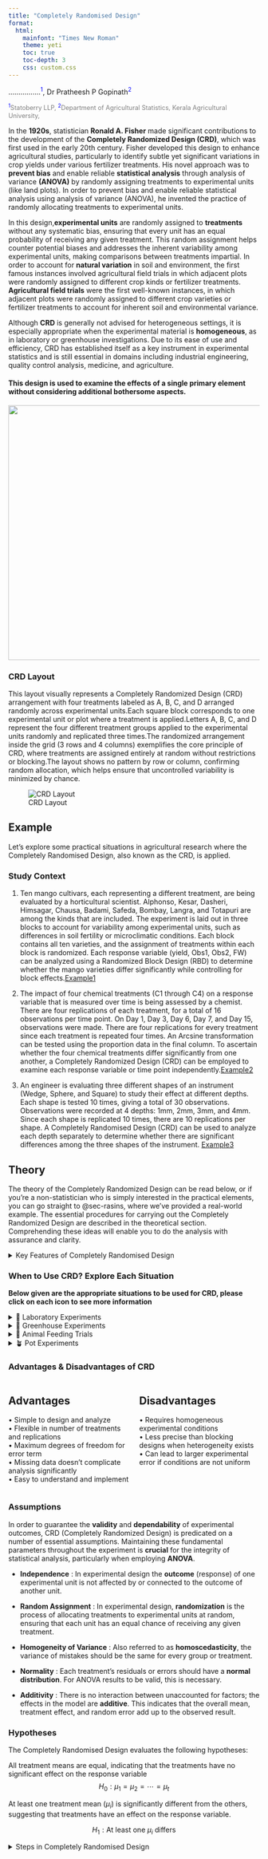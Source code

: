 ```yaml
---
title: "Completely Randomised Design"
format:
  html:
    mainfont: "Times New Roman"
    theme: yeti
    toc: true
    toc-depth: 3
    css: custom.css
---
```


```{=html}
<style>
 sup {
   color: blue;
   font-size: 0.8em;  /* smaller superscript */
 }
 .affiliations {
   color: grey;
   font-size: 0.9em;  /* one size smaller than normal */
   margin-top: 0.2em;
 }
</style>
```
................<sup>1</sup>, Dr Pratheesh P Gopinath<sup>2</sup>

::: affiliations
<sup>1</sup>Statoberry LLP, <sup>2</sup>Department of Agricultural Statistics, Kerala Agricultural University,
:::

<!-- In the **1920s**, statistician **Ronald A. Fisher** made significant contributions to the development of the **Completely Randomized Design (CRD)**, which was first used in the early 20th century. Fisher developed this design to enhance agricultural studies, particularly to identify subtle yet significant variations in crop yields under various fertilizer treatments. His novel approach was to **preventing bias** and enabling reliable **statistical analysis** through analysis of variance **(ANOVA)** was to randomly assign treatments to experimental units (like land plots). In order to prevent bias and enable reliable statistical analysis using analysis of variance (ANOVA), he invented the practice of randomly allocating treatments to experimental units (such as land plots). -->

In the **1920s**, statistician [<strong>Ronald A. Fisher</strong>]{data-bs-toggle="popover" data-bs-trigger="hover" data-bs-html="true" data-bs-placement="right" data-bs-content="<img src='fisher.jpg' width='200' alt='Ronald A. Fisher' style='border-radius:8px; box-shadow:0 0 10px rgba(0,0,0,0.3);'>"} made significant contributions to the development of the **Completely Randomized Design (CRD)**, which was first used in the early 20th century. Fisher developed this design to enhance agricultural studies, particularly to identify subtle yet significant variations in crop yields under various fertilizer treatments. His novel approach was to **prevent bias** and enable reliable **statistical analysis** through analysis of variance **(ANOVA)** by randomly assigning treatments to experimental units (like land plots). In order to prevent bias and enable reliable statistical analysis using analysis of variance (ANOVA), he invented the practice of randomly allocating treatments to experimental units.

In this design,**experimental units** are randomly assigned to **treatments** without any systematic bias, ensuring that every unit has an equal probability of receiving any given treatment. This random assignment helps counter potential biases and addresses the inherent variability among experimental units, making comparisons between treatments impartial. In order to account for **natural variation** in soil and environment, the first famous instances involved agricultural field trials in which adjacent plots were randomly assigned to different crop kinds or fertilizer treatments. **Agricultural field trials** were the first well-known instances, in which adjacent plots were randomly assigned to different crop varieties or fertilizer treatments to account for inherent soil and environmental variance.

Although **CRD** is generally not advised for heterogeneous settings, it is especially appropriate when the experimental material is **homogeneous**, as in laboratory or greenhouse investigations. Due to its ease of use and efficiency, CRD has established itself as a key instrument in experimental statistics and is still essential in domains including industrial engineering, quality control analysis, medicine, and agriculture.

::: callout-tip
#### This design is used to examine the effects of a single primary element without considering additional bothersome aspects.
:::

![](onewayANOVA.png){fig-align="center" width="511"}

### CRD Layout

This layout visually represents a Completely Randomized Design (CRD) arrangement with four treatments labeled as A, B, C, and D arranged randomly across experimental units.Each square block corresponds to one experimental unit or plot where a treatment is applied.Letters A, B, C, and D represent the four different treatment groups applied to the experimental units randomly and replicated three times.The randomized arrangement inside the grid (3 rows and 4 columns) exemplifies the core principle of CRD, where treatments are assigned entirely at random without restrictions or blocking.The layout shows no pattern by row or column, confirming random allocation, which helps ensure that uncontrolled variability is minimized by chance.

![CRD Layout](layweb.webp){fig-align="center"}

## Example

Let’s explore some practical situations in agricultural research where the Completely Randomised Design, also known as the CRD, is applied.

### Study Context {#sec-excrd}

<p>

1.  Ten mango cultivars, each representing a different treatment, are being evaluated by a horticultural scientist. Alphonso, Kesar, Dasheri, Himsagar, Chausa, Badami, Safeda, Bombay, Langra, and Totapuri are among the kinds that are included. The experiment is laid out in three blocks to account for variability among experimental units, such as differences in soil fertility or microclimatic conditions. Each block contains all ten varieties, and the assignment of treatments within each block is randomized. Each response variable (yield, Obs1, Obs2, FW) can be analyzed using a Randomized Block Design (RBD) to determine whether the mango varieties differ significantly while controlling for block effects.<a href="#example1" class="toggle-image" data-target="example-image1">Example1</a>

</p>

::: {#example-image1 style="display: none;"}
<img src="mangodata.webp" alt="Completely Randomised Design Example1" style="max-width: 50%; height: auto;"/>
:::

<p>

2.  The impact of four chemical treatments (C1 through C4) on a response variable that is measured over time is being assessed by a chemist. There are four replications of each treatment, for a total of 16 observations per time point. On Day 1, Day 3, Day 6, Day 7, and Day 15, observations were made. There are four replications for every treatment since each treatment is repeated four times. An Arcsine transformation can be tested using the proportion data in the final column. To ascertain whether the four chemical treatments differ significantly from one another, a Completely Randomized Design (CRD) can be employed to examine each response variable or time point independently.<a href="#example2" class="toggle-image" data-target="example-image2">Example2</a>

</p>

::: {#example-image2 style="display: none;"}
<img src="CHEMEXAMPLE.webp" alt="Completely Randomised Design Example2" style="max-width: 50%; height: auto;"/>
:::

<p>

3.  An engineer is evaluating three different shapes of an instrument (Wedge, Sphere, and Square) to study their effect at different depths. Each shape is tested 10 times, giving a total of 30 observations. Observations were recorded at 4 depths: 1mm, 2mm, 3mm, and 4mm. Since each shape is replicated 10 times, there are 10 replications per shape. A Completely Randomised Design (CRD) can be used to analyze each depth separately to determine whether there are significant differences among the three shapes of the instrument. <a href="#example3" class="toggle-image" data-target="example-image3">Example3</a>

</p>

::: {#example-image3 style="display: none;"}
<img src="SHAPEEXAMPLE.webp" alt="Completely Randomised Design Example3" style="max-width: 50%; height: auto;"/>
:::

```{=html}
<script>
document.querySelectorAll('.toggle-image').forEach(link => {
  link.addEventListener('click', function(e) {
    e.preventDefault();
    const targetId = this.getAttribute('data-target');
    const imgDiv = document.getElementById(targetId);
    imgDiv.style.display = imgDiv.style.display === 'none' ? 'block' : 'none';
  });
});
</script>
```
## Theory

The theory of the Completely Randomized Design can be read below, or if you're a non-statistician who is simply interested in the practical elements, you can go straight to @sec-rasins, where we've provided a real-world example. The essential procedures for carrying out the Completely Randomized Design are described in the theoretical section. Comprehending these ideas will enable you to do the analysis with assurance and clarity.

<details>

<summary>Key Features of Completely Randomised Design</summary>

Here are the main features of the design - *hover or click each point to see more information*.

<ul>

<li>[🎲 <b>Random allocation</b>]{data-bs-toggle="tooltip" data-bs-placement="right" title="Treatments are randomly assigned to experimental units to eliminate bias."}</li>

<li>[🌿 <b>Homogeneous conditions</b>]{data-bs-toggle="tooltip" data-bs-placement="right" title="Best suited when experimental units are relatively uniform"}</li>

<li>[🔄 <b>Flexibility</b>]{data-bs-toggle="tooltip" data-bs-placement="right" title="The number of replications can vary between treatments, offering flexibility in design."}</li>

<li>[📊 <b>Simple analysis</b>]{data-bs-toggle="tooltip" data-bs-placement="right" title="Uses one-way ANOVA for statistical analysis."}</li>

</ul>

```{=html}
<script>
// Enable all Bootstrap tooltips
var tooltipTriggerList = [].slice.call(document.querySelectorAll('[data-bs-toggle="tooltip"]'))
tooltipTriggerList.map(function (tooltipTriggerEl) {
  return new bootstrap.Tooltip(tooltipTriggerEl)
})
</script>
```
</details>

### When to Use CRD? Explore Each Situation  {#sec-results}

**Below given are the appropriate situations to be used for CRD, please click on each icon to see more information**

<details>

<summary>🧪 Laboratory Experiments</summary>

Best used under controlled conditions for reproducible results.

</details>

<details>

<summary>🌱 Greenhouse Experiments</summary>

Ideal for experiments where environmental uniformity is crucial.

</details>

<details>

<summary>🐄 Animal Feeding Trials</summary>

Works well when animals are homogeneous in age, breed, or weight.

</details>

<details>

<summary>🪴 Pot Experiments</summary>

Suitable for experiments with uniform soil and environmental factors.

</details>

### Advantages & Disadvantages of CRD

::: columns
::: {.column width="48%"}
::: {.callout-tip icon="false"}
## Advantages

• Simple to design and analyze\
• Flexible in number of treatments and replications\
• Maximum degrees of freedom for error term\
• Missing data doesn't complicate analysis significantly\
• Easy to understand and implement\
:::
:::

::: {.column width="48%"}
::: {.callout-warning icon="false"}
## Disadvantages

• Requires homogeneous experimental conditions\
• Less precise than blocking designs when heterogeneity exists\
• Can lead to larger experimental error if conditions are not uniform\

:::
:::
:::

### Assumptions

In order to guarantee the **validity** and **dependability** of experimental outcomes, CRD (Completely Randomized Design) is predicated on a number of essential assumptions. Maintaining these fundamental parameters throughout the experiment is **crucial** for the integrity of statistical analysis, particularly when employing **ANOVA**.

-   **Independence** : In experimental design the **outcome** (response) of one experimental unit is not affected by or connected to the outcome of another unit.

-   **Random Assignment** : In experimental design, **randomization** is the process of allocating treatments to experimental units at random, ensuring that each unit has an equal chance of receiving any given treatment.

-   **Homogeneity of Variance** : Also referred to as **homoscedasticity**, the variance of mistakes should be the same for every group or treatment.

-   **Normality** : Each treatment's residuals or errors should have a **normal distribution**. For ANOVA results to be valid, this is necessary.

-   **Additivity** : There is no interaction between unaccounted for factors; the effects in the model are **additive**. This indicates that the overall mean, treatment effect, and random error add up to the observed result.

### Hypotheses

The Completely Randomised Design evaluates the following hypotheses:

::: {.callout-note title="Null Hypothesis (H₀)"}
All treatment means are equal, indicating that the treatments have no significant effect on the response variable $$H_0 : \mu_1 = \mu_2 = \cdots = \mu_t$$
:::

::: {.callout-note title="Alternative Hypothesis (H₁)"}
At least one treatment mean ($\mu_i$) is significantly different from the others, suggesting that treatments have an effect on the response variable.

$$H_1 : \text{At least one } \mu_i \text{ differs}$$
:::

<details>

<summary>Steps in Completely Randomised Design</summary>

-   Step one: Assign Treatments Randomly

-   Step two: Collect and Organize Results

-   Step three: Summarize Data Within Each Group

-   Step four: Conduct ANOVA and Calculate F Statistic

-   Step five: Obtain and Interpret the P-value

-   Step six: Post-hoc Comparisons

### The Test Statistic

The Completely Randomised Design test statistic is calculated using the @eq-crd.

::: {.callout-tip title="Use this for Completely Randomised Design"}
$$
F = \frac{\text{Mean Square due to Treatments (MST)}}{\text{Mean Square due to Error (MSE)}}
$$ {#eq-crd}
:::

This statistic is used to determine whether there are significant differences among the treatment means.

### Correction for Ties

If the assumptions of ANOVA are slightly violated, or if there are unequal sample sizes (missing values) in the dataset, the F-statistic can be adjusted using **Aitken's adjustment** or a **corrected mean square** approach using the @eq-ct:

::: {.callout-tip title="Use this for Completely Randomised Design"}
Adjustment for Unequal Variances or Missing Values $$
F_{adjusted} = \frac{\text{Corrected Mean Square Between Treatments}}{\text{Corrected Mean Square Error}}
$${#eq-ct}
:::

This ensures that the test remains valid under minor violations of CRD assumptions.

### CRD Linear Model

The mathematical form of the **Completely Randomised Design (CRD)** is very important because it gives a precise, structured way to describe and analyze the experiment statistically. This helps us understand that what we observe is not just random - it’s a combination of systematic treatment differences and random variation.

The **CRD linear model** allows us to partition the total variation in the data into:

 - Variation due to treatments

 - Variation due to random error
 
**The model assumes**: Errors are independent, normally distributed, and have equal variance. These assumptions make it possible to apply valid statistical tests, confidence intervals, and predictive models.

::: {.callout-tip icon="false"}
## **CRD Linear Model**
</h2>

<p style="font-size:1.5rem; text-align:center; color:#004d40;">

<strong>Y<sub>ij</sub> = μ + τ<sub>i</sub> + ε<sub>ij</sub></strong>

</p>
:::

<ul style="font-size:1.1rem; line-height:1.8; color:#004d40;">

<li><strong>Y<sub>ij</sub></strong> = observation for the <em>jth</em> unit receiving the <em>i</em>th treatment</li>

<li><strong>μ</strong> = overall mean</li>

<li><strong>τ<sub>i</sub></strong> = effect of the <em>i</em>th treatment</li>

<li><strong>ε<sub>ij</sub></strong> = random error (assumed \~ N(0, σ²))</li>

<li><strong>i</strong> = 1, 2, ..., t (number of treatments)</li>

<li><strong>j</strong> = 1, 2, ..., r (number of replications)</li>

</ul>

</p>

::: callout-tip
#### Without the mathematical model, we couldn’t formally test or compare treatments reliably.
:::

### ANOVA Table for Completely Randomized Design (CRD)

| **Source of Variation** | **Degrees of Freedom (df)** | **Sum of Squares (SS)** | **Mean Square (MS)** | **F Ratio** |
|:------------------------:|:---------------------------:|:-----------------------:|:--------------------:|:------------:|
| Treatments               | \( t - 1 \)                | SST                     | MST                  |\(\dfrac{MST}{MSE} \)|
| Error (Residual)         | \( N - t \)                | SSE                     | MSE                  |              |
| Total                    | \( N - 1 \)                | TSS                     |                      |              |

<style>
table {
  margin: 20px auto;
  width: 90%;
  border-collapse: collapse;
  text-align: center;
  font-size: 1rem;
}
th, td {
  border: 1px solid #b2dfdb;
  padding: 10px;
}
th {
  background-color: #e0f2f1;
  color: #004d40;
  font-weight: bold;
}
tr:nth-child(even) {
  background-color: #f9f9f9;
}
</style>

### Interpreting the Results

In a Completely Randomised Design (CRD), the analysis of variance (ANOVA) is used to test whether there are significant differences among the treatment means. The test statistic, F, follows an F distribution with two sets of degrees of freedom: the numerator degrees of freedom (k-1), where k is the number of treatments, and the denominator degrees of freedom (N-k), where N is the total number of experimental units. To determine if the null hypothesis - that all treatment means are equal - can be rejected, the calculated F value from the ANOVA table is compared to the critical F value obtained from an F distribution table based on the degrees of freedom and the chosen significance level (α).

If the computed F value exceeds the critical value, the null hypothesis is rejected, indicating that at least one treatment mean differs significantly from the others. However, ANOVA alone does not indicate which specific treatments differ. Therefore, if a significant difference is detected, multiple comparison tests such as Fisher’s LSD, Tukey’s HSD or DMRT are performed to make pairwise comparisons between treatments and identify precisely where the differences exist.

<details>

<summary>What is a post-hoc test?</summary>

A post-hoc test is a follow-up analysis performed after finding a significant result in an overall statistical test (like ANOVA). Its purpose is to identify exactly which groups or treatments differ from each other. In other words, it helps pinpoint where the differences lie between multiple groups when the initial test shows that not all groups are the same.

</details>

### Post-hoc test {#sec-post}

When the ANOVA in a **Completely Randomised Design (CRD)** is significant, the following post hoc tests are commonly used for pairwise comparisons: Tukey’s Honestly Significant Difference (HSD) test, and Fisher’s Least Significant Difference (LSD) test. These tests help identify which specific treatment means differ from each other, addressing the limitation of ANOVA in not indicating the exact sources of variation.

**LSD (Least Significant Difference) Test**

The **Least Significant Difference (LSD)** test is a post-hoc statistical procedure used in the context of a Completely Randomized Design (CRD) to identify which specific treatment means differ significantly after a one-way ANOVA has indicated an overall significant effect. When the ANOVA F-test rejects the null hypothesis, it implies that at least one treatment mean is different, but it does not specify which pairs differ. The LSD test addresses this by performing pairwise comparisons between treatment means using a critical difference threshold.

The LSD is calculated as $$
\text{LSD} = t_{\alpha/2, \, df_{\text{error}}} \sqrt{\frac{2 \cdot \text{MSE}}{n}}
$$
where, **t₍α/2, dfₑᵣᵣₒᵣ₎** is the critical t-value at the chosen significance level (e.g., 0.05), MSE is the mean square error from the ANOVA, and n is the number of replications per treatment under equal sample sizes. Any absolute difference between two treatment means exceeding this LSD value is declared statistically significant. The test assumes homogeneity of variances and is most valid when the overall F-test is significant, as it uses a pooled error term from all treatments, making it more powerful but also more prone to Type I errors when multiple comparisons are made without adjustment. Therefore, while the LSD test is simple and sensitive, it should be applied cautiously, preferably for pre-planned comparisons or adjacent means in ordered arrays, to avoid inflated error rates due to data snooping.

**Tukey's Test**

Let's explore **Tukey's Honestly Significant Difference (HSD)** test as it applies to Completely Randomized Design (CRD). After conducting an ANOVA on your CRD experiment, which tells you if there is any significant difference among group means overall, Tukey's HSD test helps you find out exactly which pairs of treatment means differ significantly. The main idea is that Tukey's HSD compares all possible pairs of treatment means while controlling the overall Type I error rate, so you avoid false positives when making multiple comparisons. It calculates a critical value based on the number of treatments, degrees of freedom for error (from ANOVA), and the mean square error. In CRD, this method works well because treatments are assigned completely at random and the error variance is assumed homogeneous. Tukey's HSD uses the within-group variance from ANOVA (Mean Square Error) and the number of replicates per treatment to assess whether the difference between any two means is "honestly significant."

**Duncan's Multiple Range Test (DMRT)**

Duncan's Multiple Range Test (DMRT) is a post-hoc statistical method used after ANOVA to identify which specific treatment means differ significantly from one another, especially in agricultural experiments using designs like the Completely Randomized Design (CRD). After confirming significant overall differences via ANOVA, DMRT ranks the treatment means and calculates critical differences using the studentized range statistic (Q) and the standard error based on error variance from ANOVA. For each pair of means, the observed mean difference is compared to a calculated critical value that increases with the number of means being compared, making DMRT more powerful than simpler tests like LSD. If the difference exceeds the critical threshold, the means are considered significantly different; otherwise, they are grouped together. This systematic and sequential approach provides clear groupings of treatments, ensuring that the probability of discovering real differences is maximized, which is why DMRT has gained popularity in agricultural research.

<details>

<summary>Which post-hoc test to use?</summary>

When choosing a post-hoc test after performing a Completely Randomised Design, the decision largely depends on the characteristics of your data and the goals of your analysis.

</details>

## Getting started in RAISINS {#sec-rasins}

RAISINS (R and AI Solutions in INferential Statistics) is an online platform that simplifies data analysis for agricultural research. RAISINS is completely online and doesnot require any downloads. It integrates the power of R, Python, and AI to offer user-friendly, robust statistical tools. The platform is developed by STATOBERRY LLP, with mentorship from the Department of Agricultural Statistics, College of Agriculture, Vellayani, Kerala Agricultural University.

Head to [www.raisins.live](https://www.raisins.live) where you can access various analytical modules. You can accesss the Completely Randomised Design analysis module from the analysis tools under Analysis of Experiments.

![Analysis of Experiments in RAISINS](getweb1.webp){#crdinraisins fig-align="center"}

![Accessing Completely Randomised Design in RAISINS](getweb2.webp){#crdinraisins fig-align="center"}

You can log in to the web application using the credentials you received after subscribing

### A working example

We’ll guide you through the entire Completely Randomised Design step by step. To begin, let’s look at how the analysis can be carried out using Example 1 described in @sec-excrd. For clarity, here’s a quick recap of the example: Ten mango cultivars each representing a different treatment, are being evaluated by a horticultural scientist. Alphonso, Kesar, Dasheri, Himsagar, Chausa, Badami, Safeda, Bombay, Langra, and Totapuri are among the kinds that are included. Thirty observations are obtained by replicating each variety three times.

The dataset format required for analysis in RAISINS is illustrated in @fig-data.

Preparing data in RAISINS is simple and straightforward. Detailed instructions are provided in @sec-createData. Additionally, model datasets are available within the app for testing purposes, as explained in @sec-Datasets. See how dataset is arranged for analysis @fig-data.

![Dataset arrangement for analyzing Ten mango cultivars each representing a different treatment evaluated by a horticultural scientist using the Completely Randomised Design in RAISINS](mangodata.webp){#fig-data}

Once the dataset is ready, head onto the `Analysis` tab in RAISINS and click on `Browse` and upload the data in csv, xls or xlsx format. After uploading select the treatment and variables of interest(multiple variables can also be selected) and then click on `Run Analysis`. A complete publication ready results and tables will be generated. Results can be downloaded as pdf, html or word format. See @fig-analysistab for marked Analysis window in RAISINS.

![Analysis Window in RAISINS](S1UPWEB.webp){#fig-analysistab fig-align="center"}

# Results {#sec-results}

RAISINS generates result table in the format given in @fig-res1 and @fig-result2 after the analysis. The first result table is Treatment and Error Mean Squares (ANOVA) table containing source of variation, degrees of freedom, mean squares provided for each character. The second result table is detailed tabular representation with multiple comparisons containing mean ± SD, F value, p value, CD, MSE, SE(m), SE(d), CV(%), Cohen's F. \*\*indicates significance at 1% level and \* indicates significance at 5% level.

RAISINS generates result table in the format given in @fig-res1 and @fig-result2 after the analysis.

![Result table in RAISINS](res1.webp){#fig-res1 fig-align="center" width="55%"}

From the above result table @fig-res1 significant varietal differences were observed for yield and Obs1 traits, indicating that the performance of mango varieties differed significantly for these parameters. Obs2 and FW showed non-significant differences, meaning performance was relatively uniform across varieties for these traits.

![Result table](Result2.webp){#fig-result2}
<details>

<summary>Overview of ANOVA Results and Interpretation</summary>

1.  *Treatments and Response Variables*

**Treatments**: The rows list ten mango varieties: Alphonso, Badami, Bombay_g, Chausa, Dasheri, Himsagar, Kesar, Langra, Safeda, and Totapuri.

**Yield, Obs1, Obs2, FW**: Each variety’s performance is shown for these response variables. Cell values are reported as mean ± standard deviation.

2.  *Multiple Comparisons*

Superscript letters (e.g., "a", "b", "c") indicate groupings from a post-hoc test. Means with the same letter are not significantly different. For example, Alphonso ("a") has significantly higher yield than Himsagar ("bcd"), but not different from Totapuri ("ab").

3.  *ANOVA Summary*

**F stat**: F-statistic for each variable indicates if significant differences exist among varieties. For yield and Obs1, F is significant (p ≤ 0.05), while for Obs2 and FW, F is not significant (p \> 0.05).

**p value**: Indicates the significance of the F-statistic. Yield (0.01) and Obs1 (0.02) are statistically significant, Obs2 (0.12) and FW (0.35) are not.

4.  *Critical Difference (CD) and Error Estimates*

**CD**: The minimum difference between means required for significance. E.g., for yield, group differences exceeding 175.62 are significant.

**MSE, SE(m), SE(d), CV(%)**: Various error estimates and coefficients of variation - a lower CV% reflects less variability relative to the mean.

**Cohen’s F**: Effect size; higher values suggest greater variance explained by treatment differences.

</details>

From the above result table @fig-result2, Alphonso and Dasheri recorded higher yields, suggesting they may be better-performing varieties under the given conditions. The lower MSE for Obs1 indicates that the replicates of that variable are more consistent. SE(m) for yield = 59.53, shows moderate precision in yield mean estimation. SE(d) = 84.19, indicates the uncertainty when comparing two treatment means. The low to moderate CV values indicate that the experiment was conducted with reasonable accuracy and reliability.

After a significant result in the Completely Randomised Design, a post-hoc comparison is automatically performed to identify which treatment groups differ significantly for each response variable under study. LSD(Least significant difference test)  will be performed by default, you can change the post-hoc test to TUKEY and DMRT (Duncan’s Multiple Range Test) by changing from the drop down menu. The results of the post-hoc test are summarized using letter groupings. Treatments that share the same letter are considered on par, meaning their mean are not significantly different.

For example, in the case of the response variables *Obs2* and *FW* no letter groupings are shown, indicating that the Completely Randomised Design did not find significant differences among the treatments. However, for *yield*, treatments Alphonso and Dasheri are assigned the letter ‘a’, while Badami and Chausa are assigned the letter ‘abc’. This indicates that Alphonso and Dasheri form one group with similar yield, while Badami and Chausa form another, significantly different group. Since the mean yields of Alphonso and Dasheri are higher, it suggests that these treatments were rated better in yield.

You can interpret the results for the other response variables in the same way: treatments with the same letter do not differ significantly in their effect on that response variable, while those with different letters do.

From the results @fig-result2, it's found that yield wise, Alphonso and Dasheri are the best, and by Obs1, Dasheri and Himsagar are the best. If your objective is to select treatments based on all response variables, a multivariate analysis has to be performed. For that click on `Multivaraite` tab. The results as mentioned in @sec-multi gives you the best treatment based on all the observed characters.

### Customization tabs

In RAISINS, you can easily customize your analysis by adjusting settings such as decimal places, choice of multiple comparison tests, font style, and significance level. These options help tailor the results to your specific needs, as shown in @fig-custom.

![Customising the results](CUSRES.webp){#fig-custom fig-cap="Customization tab in RAISINS"}

### Plots and graphs

RAISINS is designed for a smooth and hassle-free experience. Once you click the `Run Analysis` button, all relevant results and outputs appear instantly-leaving no room for confusion. We’ve ensured that every possible plot related to the Completely Randomisd Design is readily available. Simply click on the `Plots & Graphs` tab to view them. Each plot comes with a gear icon at the top-left corner, allowing you to customize its appearance. You can also download these plots in high-quality PNG format (300 dpi) for use in reports or presentations.

```{=html}
<script>
// Hide all descriptions on page load
document.addEventListener('DOMContentLoaded', function() {
  const descriptions = document.querySelectorAll('.plot-description');
  descriptions.forEach(desc => {
    desc.style.display = 'none';
    console.log('Hiding on load: ' + desc.id); // Debug log
  });
});

function showDescription(id) {
  console.log('Showing description: ' + id); // Debug log
  document.getElementById(id).style.display = 'flex';
}

function hideDescription(id) {
  console.log('Hiding description: ' + id); // Debug log
  document.getElementById(id).style.display = 'none';
}
</script>
```
```{=html}
<style>
.plot-container {
  position: relative;
  display: inline-block;
  cursor: pointer;
  width: 350px; /* Fixed width for container */
  height: 300px; /* Fixed height for container */
  overflow: hidden; /* Ensure content fits within container */
  margin: 10px; /* Add margin to prevent overlap */
}

.plot-container img {
  width: 350px; /* Fixed image width */
  height: 300px; /* Fixed image height */
  object-fit: cover; /* Scale image to cover container */
  border: 3px solid #ddd;
  border-radius: 8px;
  transition: transform 0.3s ease, box-shadow 0.3s ease;
}

.plot-container:hover img {
  transform: scale(1.05);
  box-shadow: 0 4px 12px rgba(0, 0, 0, 0.2);
}

.plot-description {
  display: none !important; /* Ensure hidden by default */
  position: absolute;
  top: 0;
  left: 0;
  width: 100%; /* Cover full image width */
  height: 100%; /* Cover full image height */
  z-index: 1000; /* Ensure description is above image */
  background: linear-gradient(135deg, rgba(255, 107, 107, 0.8), rgba(255, 142, 83, 0.8)); /* Semi-transparent gradient */
  color: white;
  padding: 15px;
  border-radius: 8px;
  box-shadow: 0 4px 15px rgba(0, 0, 0, 0.3);
  font-size: 14px;
  line-height: 1.5;
  display: flex; /* Center text */
  align-items: center; /* Vertical center */
  justify-content: center; /* Horizontal center */
  text-align: center;
  animation: fadeIn 0.3s ease-in;
  pointer-events: none; /* Prevent description from blocking hover */
  border: 2px solid rgba(255, 255, 255, 0.5); /* Visible border for debugging */
}

.plot-container:hover .plot-description {
  display: flex !important; /* Force visibility on hover, using flex for centering */
}

@keyframes fadeIn {
  from { opacity: 0; transform: scale(0.95); }
  to { opacity: 1; transform: scale(1); }
}

/* Unique background gradients for each plot description */
#boxplot-desc { background: linear-gradient(135deg, rgba(255, 107, 107, 0.8), rgba(255, 142, 83, 0.8)); }
#barplot-desc { background: linear-gradient(135deg, rgba(161, 140, 209, 0.8), rgba(251, 194, 235, 0.8)); }
#connectedplot-desc { background: linear-gradient(135deg, rgba(0, 221, 235, 0.8), rgba(38, 166, 154, 0.8)); }
#meanvalueplot-desc { background: linear-gradient(135deg, rgba(255, 154, 139, 0.8), rgba(255, 106, 136, 0.8)); }
#violinplot-desc { background: linear-gradient(135deg, rgba(132, 250, 176, 0.8), rgba(143, 211, 244, 0.8)); }
</style>
```
::: grid
::: g-col-6
::: {.plot-container onmouseover="showDescription('boxplot-desc')" onmouseout="hideDescription('boxplot-desc')"}
![Box plot](CRDBOXPLOT.webp){fallback="https://via.placeholder.com/300x300?text=Box+Plot"}

::: {#boxplot-desc .plot-description}
A **box plot** displays the distribution of data with a five-number summary: minimum, Q1, median, Q3, and maximum. It highlights central tendencies, variability, and outliers with a splash of clarity!
:::
:::
:::

::: g-col-6
::: {.plot-container onmouseover="showDescription('violinplot-desc')" onmouseout="hideDescription('violinplot-desc')"}
![Violin plot](CRDVIOLINPLOT.webp){fallback="https://via.placeholder.com/300x300?text=Violin+Plot"}

::: {#violinplot-desc .plot-description}
A **violin plot** combines the box plot and the density trace (or smoothed histogram) into a single display that reveals structure found within the data.
:::
:::
:::

::: g-col-6
::: {.plot-container onmouseover="showDescription('barplot-desc')" onmouseout="hideDescription('barplot-desc')"}
![Bar plot](CRDBARPLOT.webp){fallback="https://via.placeholder.com/300x300?text=Bar+Plot"}

::: {#barplot-desc .plot-description}
A **Bar plot** with error bars is a visualization that displays data using rectangular bars, where each bar’s height represents a value (e.g., mean), and error bars indicate the variability or uncertainty (e.g., standard deviation or standard error) around that value. This type of plot is commonly used in scientific and statistical contexts to summarize data and convey reliability..
:::
:::
:::

::: g-col-6
::: {.plot-container onmouseover="showDescription('meanvalueplot-desc')" onmouseout="hideDescription('meanvalueplot-desc')"}
![Mean Value Plot](CRDMEANVPLOT.webp){fallback="https://via.placeholder.com/300x300?text=Mean+Value+Plot"}

::: {#meanvalueplot-desc .plot-description}
A **mean value plot** also known as a line plot, is a graphical representation of the average (mean) value of a dataset, often accompanied by error bars that indicates the variability around the mean. It's used to visualize the central tendency and spread of data.
:::
:::
:::

::: g-col-6
::: {.plot-container onmouseover="showDescription('connectedplot-desc')" onmouseout="hideDescription('connectedplot-desc')"}
::: {style="text-align: center;"}
![Connected line plot](CRDCONNECT.webp){fallback="https://via.placeholder.com/300x300?text=Connected+Plot"}
:::

::: {#connectedplot-desc .plot-description}
A **connected line plot**, is a type of chart where mean value points are represented by dots and connected across group by lines, better for comparing between groups, and to see trends and relationships between groups
:::
:::
:::
:::

### Customizing plots

RAISINS provides user various customization features for the plots to enhance the visualization according to the requirement of the user.**Click** on the below images to get a clear idea on the customizing features

```{=html}
<style>
  .gallery-row {
    display: flex;
    gap: 10px;
    overflow-x: auto;
    padding: 10px 0;
  }
  .gallery-row img {
    height: 150px; /* set thumbnail height */
    cursor: pointer;
    transition: transform 0.2s;
  }
  .gallery-row img:hover {
    transform: scale(1.05);
  }
  /* Modal style */
  .modal {
    display: none;
    position: fixed;
    z-index: 999;
    padding-top: 60px;
    left: 0;
    top: 0;
    width: 100%;
    height: 100%;
    overflow: auto;
    background-color: rgba(0,0,0,0.8);
  }
  .modal-content {
    margin: auto;
    display: block;
    max-width: 90%;
    max-height: 80%;
  }
  .modal-close {
    position: absolute;
    top: 30px;
    right: 50px;
    color: white;
    font-size: 40px;
    font-weight: normal;
    cursor: pointer;
  }
</style>
```
::: gallery-row
<img src="Cust1.webp" onclick="openModal(this)"/> <img src="Cust2.webp" onclick="openModal(this)"/> <img src="Cust3.webp" onclick="openModal(this)"/> <img src="Cust4.webp" onclick="openModal(this)"/> <img src="Cust5.webp" onclick="openModal(this)"/> <img src="Cust6.webp" onclick="openModal(this)"/> <img src="Cust8.webp" onclick="openModal(this)"/> <img src="Cust9.webp" onclick="openModal(this)"/> <img src="Cust10.webp" onclick="openModal(this)"/>
:::

<!-- Modal -->

::: {#imgModal .modal}
[×]{.modal-close onclick="document.getElementById('imgModal').style.display='none'"} <img id="modalImage" class="modal-content"/>
:::

```{=html}
<script>
function openModal(img) {
  var modal = document.getElementById('imgModal');
  var modalImg = document.getElementById('modalImage');
  modal.style.display = "block";
  modalImg.src = img.src;
}
</script>
```
## Multivariate and AI {#sec-multi}

In a Completely Randomised Design (CRD), treatments are assigned randomly to experimental units, ensuring that each unit has an equal chance of receiving any treatment. This design is commonly used to compare the effects of different treatments on a single response variable. Now, in our example, of evaluation of ten mango cultivars - Alphonso, Kesar, Dasheri, Himsagar, Chausa, Badami, Safeda, Bombay, Langra, and Totapuri - by a horticultural scientist navigate to `Multivariate` tab see @fig-mu. Multivariate analysis in Completely Randomised Design (CRD) helps you to compare different response variables simultaneously! Remember the PCA used for multivariate selection, is an exploratory technique, not an inferential method.

![Multivariate tab in RAISINS](MUTITAB.webp){#fig-mu}

A MANOVA and PCA will be automatically carried out based on the selected variables. MANOVA table with interpretation appears automatically. PCA results and plots will appear along with automated interpretation.

![Manova Results](MAN2.webp){#fig-MAN2 fig-align="center"}

The table titled 'Eigen Values PCA' given @fig-PC provides information about the eigenvalues and the percentage of variance explained by each principal component. The principal components PC1, PC2 have eigenvalues greater than one and are considered important for further analysis. PC1 accounts for approximately 41.16% of the variance in the dataset, while PC2 accounts for about 29.5% of the variance. Together, PC1 and PC2 explain approximately 70.66% of the total variance (termed as cumulative variance). Since PC1 explains more than 40% of the variance, a PC1-based index score is a strong consideration. Additionally, since both PCs explain more than 60% of the variance in the data, an index score based on both PCs is also appropriate. The scree plot below illustrates the proportion of variance explained by each principal component.

![PCA-based Index Score](MAN3.webp){#fig-PC}

The scree plot given @fig-screeplot illustrates the proportion of variance explained by each principal component.

![Scree plot](CRD_Scree_Plot2025-10-07.webp){#fig-screeplot fig-align="center"}

Look upon the loadings of each variable in the given @fig-loadings and decide which PC-based index needs to be selected. You can see that the variables yield, Obs2 have positive loadings in PC1. If you are seeking treatments with high values for these variables, consider treatments with a high index score based on PC1. Thus, treatments with high index scores based on PC1 can be considered optimal for improving the above variables. Conversely, the variables Obs1, FW have negative loadings in PC1. If you aim to improve these variables, look for treatments with a low index score based on PC1. For PC2, the variables yield, Obs1, FW have positive loadings. If these variables are your focus, consider an index score based on PC2. Similarly, the variables Obs2 have negative loadings on PC2, and treatments with low index scores for PC2 would be suitable for these variables. It is recommended to use variables that are highly correlated for PCA, as this helps in constructing a more reliable and meaningful index.

![Loadings of each variable](MAN4.webp){#fig-loadings fig-align="center"}

The biplot gives a visual representation of the relationships among variables and treatments. Treatments with high values for a specific variable are positioned in the direction of that variable. The angle between variables in the biplot indicates their correlation, smaller angles suggest high positive correlation, while larger angles close to 90 degrees suggest weak or no correlation. Thus, the biplot aids in understanding the contributions of variables to each PC and in identifying patterns among treatments.

![PCA-Biplot](BiplotPCA2025-10-07.webp){#fig-biplot} 

In RAISINS, we calculate a scaled index score by converting the index score to a range of 0 to 1, making it easier to interpret and compare. This standardized approach ensures consistency in evaluating treatments based on their index scores.To refine your selection, use the 'Select cutoff for Scaled Index Score' feature given as in @fig-indexscore, where you can choose the cutoff percentage to select treatments above or below a certain threshold. The default cutoff is set at 75%. By toggling the up-arrow and down-arrow buttons below the cutoff selection, you can select the top or bottom percentage of treatments as per your preference. Selected treatments are highlighted in yellow in the table below, providing a clear visual cue. Additionally, a plot based on the index scores is also displayed to aid in your analysis.

![Index score](MAN5.webp){#fig-indexscore fig-align="center"}

![Indexplot](Indexplot12025-10-07.webp){#fig-index fig-align="center"} 

Combining all this information, the experimenter can arrive at an overall conclusion that is statistically sound and contextually relevant to their study.

RAISINS is equipped with an AI-powered RAISINS Assistant designed to assist users in comprehending the outcomes of statistical tests and data analysis. This functionality provides clear and concise summaries of results, identifies statistically significant differences between groups, and offers informed suggestions for potential next steps or interpretations. The AI interpretation given below @fig-ai.

![AI powered RAISINS Assistant to interpret your results](AI%20interpretation.webp){#fig-ai fig-align="center"}

## Preparing your data {#sec-createData}

"Your analysis is only as good as your data! Feed RAISINS high-quality data, and it will deliver powerful insights feed it messy data, and the results won’t be trustworthy."

1.  Create your dataset in MS Excel

2.  Build your dataset directly within the RAISINS app

## Preparing data in MS Excel {#sec-MSEXCEL}

Open a new blank sheet in MS Excel with only one sheet included, and avoid adding any unnecessary content. The dataset should follow a column-based format, where the first column represents the treatment or group to be compared-you can name this column appropriately, such as “Group” or “Treatment.” All characters under study (e.g., yield, Obs1, Obs2, FW) should be arranged in separate columns, and each group should be repeated according to the number of replications. The file can be saved in CSV, XLS, or XLSX format, but CSV is recommended as it is lighter and enables faster loading. Ensure that there are no unwanted spaces in column names or group names. For reference, see the structure shown in @fig-1. As illustrated in @fig-data, groups must appear repeatedly based on replications, and the data can also be arranged as shown in @fig-2.

![Model1 showing how the prepared Excel file for upload should look like](P1.webp){#fig-1}

![Model2 showing how the prepared Excel file for upload should look like](P2.webp){#fig-2}

<details>

<summary>Dataset Creation Rules</summary>

1.  **Column Naming Convention**
    -   No spaces allowed in column names.\
    -   Use underscores (`_`) or full stops (`.`) for separation.
    -   Avoid symbols and special characters like %,# etc
2.  **Data Arrangement**
    -   Start data arrangement towards the upper-left corner.\
    -   Ensure the row above the data is not blank.
3.  **Cell Management**
    -   Avoid typing or deleting in cells without data.\
    -   If needed, select affected cells, right-click, and select **Clear Contents**.
4.  **Column Relevance**
    -   Name all columns meaningfully.\
    -   Exclude unnecessary columns not required for analysis.

</details>

<details>

<summary>How to Save as CSV in MS Excel</summary>

1.  **Open Your Workbook**

    -   Ensure your data is arranged properly with only one sheet.

2.  **Click ‘File’ Menu**

    -   Go to the top-left corner and click on **File**.

3.  **Choose ‘Save As’ or ‘Save a Copy’**

    -   Select the location where you want to save your file.

4.  **Set File Type to CSV**

    -   In the **‘Save as type’** dropdown menu, choose **CSV (Comma delimited) (\*.csv)**.

5.  **Name Your File**

    -   Enter a relevant file name without spaces (use underscores if needed).

6.  **Click ‘Save’**

    -   Click **Save** to export the file.

> 💡 Tip: Before saving, double-check that your data is on the first sheet and follows the required format (e.g., no empty rows above the data, meaningful column names).

</details>

## Creating dataset in RAISINS

If you’re unsure about the correct format for creating a dataset, don’t worry - Raisins offers an option to create data directly within the app using the prescribed template. Here’s how:

-   Navigate to the **Create Data Tab**

-   Select the number of **Treatments**

-   Select number of **Replications**

-   Select number of **Characters**

-   Click on **Create** button\*\*

Model layout will appear as shown in @fig-createdata. Now you may enter the observations manually into the CSV file once downloaded, or paste the observations straight into the file provided. Once you have entered the observations in the layout, download the csv file and upload in `Analysis` tab!

![Creating dataset within RAISINS](CREATEDAT.webp){#fig-createdata width="1011"}

## Model Datasets {#sec-Mode}

To test the app or better understand the data arrangement, we provide model datasets within the app. You can download them from the `Datasets` tab. 

![](modeldata.webp){fig-align="center"}

## FAQ’s

The app includes a dedicated FAQ tab to help clarify common doubts and guide users through various features. This section provides detailed answers to frequently asked questions, offering additional information and helpful tips to ensure a smooth user experience. If you’re ever unsure about how something works, the FAQ tab is a great place to start.

![](2.webp){fig-align="center"}

## User

You can find all your account details-including usage percentage, plan validity, subscription type, and billing information-under the `User` tab. This section also allows you to download your GST invoice. We adhere to a strict data policy: each time you log in, a temporary instance of the app is created exclusively for you, which is automatically terminated when you log out. No uploaded data or generated results are stored, ensuring complete privacy and data security.

![](user_2.webp){fig-align="center"}
